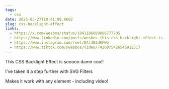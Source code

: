 ```yaml
---
tags:
  - css
date: 2025-05-27T10:41:08.060Z
slug: css-backlight-effect
links:
  - https://x.com/wesbos/status/1841186089886777705
  - https://www.linkedin.com/posts/wesbos_this-css-backlight-effect-is-sooooo-damn-activity-7246952078571413504-6Klk/
  - https://www.instagram.com/reel/DAl3B3dKFWo
  - https://www.tiktok.com/@wesbos/video/7420875426546912517
---
```


This CSS Backlight Effect is sooooo damn cool! 

I've taken it a step further with SVG Filters

Makes it work with any element - including video!
